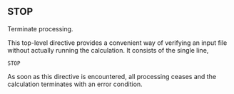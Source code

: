 ==STOP==

Terminate processing.

This top-level directive provides a convenient way of verifying an input file without actually running the calculation. It consists of the single line,

 STOP

As soon as this directive is encountered, all processing ceases and the calculation terminates with an error condition.

